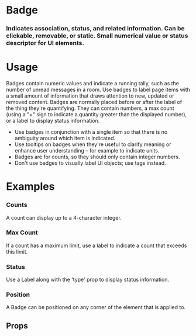 
<Meta title="Atoms|Badge" component={Badge} />

# Badge

### Indicates association, status, and related information. Can be clickable, removable, or static. Small numerical value or status descriptor for UI elements.

<Preview withToolbar>
  <Story name="Standard">
    <Grid columns="4">
      <Card>
        <CardSection>
          <Badge label="1" />
          <Text text="Badge" />
        </CardSection>
      </Card>
    </Grid>
  </Story>
</Preview>

# Usage

Badges contain numeric values and indicate a running tally, such as the number of unread messages in a room. Use badges to label page items with a small amount of information that draws attention to new, updated or removed content. Badges are normally placed before or after the label of the thing they're quantifying. They can contain numbers, a max count (using a "+" sign to indicate a quantity greater than the displayed number), or a label to display status information.

- Use badges in conjunction with a single item so that there is no ambiguity around which item is indicated.
- Use tooltips on badges when they're useful to clarify meaning or enhance user understanding – for example to indicate units.
- Badges are for counts, so they should only contain integer numbers.
- Don't use badges to visually label UI objects; use tags instead.

# Examples

### Counts

A count can display up to a 4-character integer.

<Preview>
  <Story name="Counts">
    <Grid columns="4">
      <Card>
        <CardSection>
          <Badge label="1" />
          <Text text="1-Digit" />
        </CardSection>
      </Card>
      <Card>
        <CardSection>
          <Badge label="21" />
          <Text text="2-Digit" />
        </CardSection>
      </Card>
      <Card>
        <CardSection>
          <Badge label="321" />
          <Text text="3-Digit" />
        </CardSection>
      </Card>
      <Card>
        <CardSection>
          <Badge label="4321" />
          <Text text="4-Digit" />
        </CardSection>
      </Card>
    </Grid>
  </Story>
</Preview>

### Max Count

If a count has a maximum limit, use a label to indicate a count that exceeds this limit.

<Preview>
  <Story name="Max Count">
    <Grid columns="4">
      <Card>
        <CardSection>
          <Badge label="9+" />
          <Text text="Max 10" />
        </CardSection>
      </Card>
      <Card>
        <CardSection>
          <Badge label="99+" />
          <Text text="Max 100" />
        </CardSection>
      </Card>
      <Card>
        <CardSection>
          <Badge label="999+" />
          <Text text="Max 1000" />
        </CardSection>
      </Card>
      <Card>
        <CardSection>
          <Badge label="9999+" />
          <Text text="Max 10k" />
        </CardSection>
      </Card>
    </Grid>
  </Story>
</Preview>

### Status

Use a Label along with the 'type' prop to display status information.

<Preview>
  <Story name="Status">
    <Grid columns="4">
      <Card>
        <CardSection>
          <Badge label="Info" type="info" />
          <Text text="Info" />
        </CardSection>
      </Card>
      <Card>
        <CardSection>
          <Badge label="Success" type="success" />
          <Text text="Success" />
        </CardSection>
      </Card>
      <Card>
        <CardSection>
          <Badge label="Warning" type="warning" />
          <Text text="Warning" />
        </CardSection>
      </Card>
      <Card>
        <CardSection>
          <Badge label="Alert" type="alert" />
          <Text text="Alert" />
        </CardSection>
      </Card>
    </Grid>
  </Story>
</Preview>

### Position

A Badge can be positioned on any corner of the element that is applied to.

<Preview>
  <Story name="Position">
    <Grid columns="4">
      <Card>
        <CardSection>
          <Badge label="1" position="topLeft" />
          <Text text="Top-Left" />
        </CardSection>
      </Card>
      <Card>
        <CardSection>
          <Badge label="1" position="bottomLeft" />
          <Text text="Bottom-Left" />
        </CardSection>
      </Card>
      <Card>
        <CardSection>
          <Badge label="1" position="topRight" />
          <Text text="Top-Right" />
        </CardSection>
      </Card>
      <Card>
        <CardSection>
          <Badge label="1" position="bottomRight" />
          <Text text="Bottom-Right" />
        </CardSection>
      </Card>
    </Grid>
  </Story>
</Preview>

## Props

<Props of={Badge} />